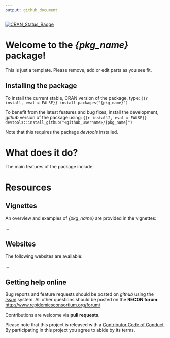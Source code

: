 ```yaml
---
output: github_document
---
```


[![CRAN_Status_Badge](http://www.r-pkg.org/badges/version/{pkg_name})](https://cran.r-project.org/package={pkg_name})

# Welcome to the *{pkg_name}* package!

This is just a template. Please remove, add or edit parts as you see fit.

## Installing the package

To install the current stable, CRAN version of the package, type:
```{{r install, eval = FALSE}}
install.packages("{pkg_name}")
```

To benefit from the latest features and bug fixes, install the development, *github* version of the package using:
```{{r install2, eval = FALSE}}
devtools::install_github("<github_username>/{pkg_name}")
```

Note that this requires the package *devtools* installed.


# What does it do?

The main features of the package include:



# Resources

## Vignettes

An overview and examples of *{pkg_name}* are provided in the vignettes:

...

## Websites

The following websites are available:

...

## Getting help online

Bug reports and feature requests should be posted on *github* using the [*issue*](http://github.com/reconhub/epicontacts/issues) system. All other questions should be posted on the **RECON forum**: <br>
[http://www.repidemicsconsortium.org/forum/](http://www.repidemicsconsortium.org/forum/)

Contributions are welcome via **pull requests**.

Please note that this project is released with a [Contributor Code of Conduct](CONDUCT.md). By participating in this project you agree to abide by its terms.

